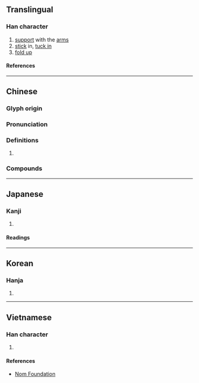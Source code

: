 {{character info/new}}
==Translingual==

===Han character===
{{Han char|rn=64|rad=手|as=08|sn=11|four=50047|canj=QYOK|ids=⿰扌夜}}

# [[support]] with the [[arm]]s
# [[stick]] in, [[tuck in]]
# [[fold up]]

====References====
{{Han ref|kx=0437.190|dkj=12262|dj=0787.080|hdz=31903.050|uh=6396}}

----

==Chinese==
{{zh-forms}}

===Glyph origin===
{{Han etym}}

===Pronunciation===
{{zh-pron
|m=yē,yè,yì
|c=jik6,jat6
|h=pfs=
|md=
|mn=qz:ia̍k/xm,zz:e̍k/qz:iǎ/tw,xm,zz:iā
|mn_note=ia̍k/e̍k - literary; iǎ/iā - vernacular (俗)
|w=
|mc=y
|oc=y
|cat=
}}

===Definitions===
{{zh-hanzi}}

# {{rfdef|zh}}

===Compounds===
{{zh-der|張掖}}

----

==Japanese==

===Kanji===
{{ja-kanji|grade=|rs=手08}}

# {{rfdef|ja|sort=手08}}

====Readings====
{{ja-readings
|on=えき
|kun=わきばさむ, たすける, わき
}}

----

==Korean==

===Hanja===
{{ko-hanja|액}}

# {{rfdef|ko|sort=手08}}

----

==Vietnamese==

===Han character===
{{vi-readings|rs=手08|reading=dịch}}

# {{rfdef|vi|sort=手08}}

====References====
* [http://nomfoundation.org/common/nom_details.php?codepoint=6396 Nom Foundation]